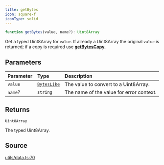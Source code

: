 ```yaml
---
title: getBytes
icon: square-f
iconType: solid
---
```


```ts
function getBytes(value, name?): Uint8Array
```

Get a typed Uint8Array for `value`. If already a Uint8Array the original `value` is returned; if a copy is required
use [**getBytesCopy**](/sdk/content/functions/getBytesCopy).

## Parameters

| Parameter | Type | Description |
| :------ | :------ | :------ |
| `value` | [`BytesLike`](/sdk/content/type-aliases/BytesLike) | The value to convert to a Uint8Array. |
| `name`? | `string` | The name of the value for error context. |

## Returns

`Uint8Array`

The typed Uint8Array.

## Source

[utils/data.ts:70](https://github.com/dominant-strategies/quais.js/blob/ee02936aba09408559e9681b2940de1545f73064/src/utils/data.ts#L70)
